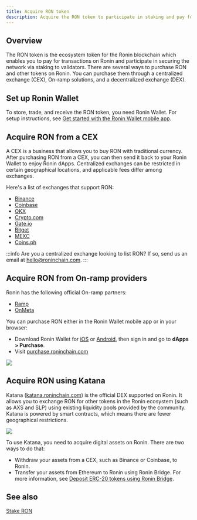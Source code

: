 ```yaml
---
title: Acquire RON token
description: Acquire the RON token to participate in staking and pay for gas fees.
---
```



## Overview

The RON token is the ecosystem token for the Ronin blockchain which enables you to pay for transactions on Ronin and participate in securing the network via staking to validators.
There are several ways to purchase RON and other tokens on Ronin. You can purchase them through a centralized exchange (CEX), On-ramp solutions, and a decentralized exchange (DEX).

## Set up Ronin Wallet

To store, trade, and receive the RON token, you need Ronin Wallet. For setup instructions, see [Get started with the Ronin Wallet mobile app](https://support.roninchain.com/hc/en-us/articles/14037076528283-Getting-Started-on-Ronin-Mobile-Wallet).

## Acquire RON from a CEX

A CEX is a business that allows you to buy RON
with traditional currency. After purchasing RON from a CEX, you can then send it back to your Ronin Wallet to enjoy
Ronin dApps. Centralized exchanges can be restricted in certain
geographical locations, and applicable fees differ among exchanges.

Here's a list of exchanges that support RON:

* [Binance](https://www.binance.com/)
* [Coinbase](https://www.coinbase.com/)
* [OKX](https://www.okx.com/)
* [Crypto.com](https://crypto.com/exchange/trade/spot/RONIN_USD)
* [Gate.io](https://www.gate.io/trade/RON_USDT)
* [Bitget](https://www.bitget.com/spot/RONUSDT)
* [MEXC](https://www.mexc.com/exchange/RON_USDT)
* [Coins.ph](https://pro.coins.ph/en-ph/trade/RON/PHP/)

:::info
Are you a centralized exchange looking to list RON? If so, send us an email at
[hello@roninchain.com](mailto:hello@roninchain.com).
:::

## Acquire RON from On-ramp providers

Ronin has the following official On-ramp partners:

* [Ramp](https://ramp.network/buy)
* [OnMeta](https://onmeta.in/buytoken)

You can purchase RON either in the Ronin Wallet mobile app or in your browser:

* Download Ronin Wallet for [iOS](https://apps.apple.com/us/app/ronin-wallet/id1592675001) or [Android](https://play.google.com/store/apps/details?id=com.skymavis.genesis&hl=en_US&gl=US), then sign in and go to **dApps > Purchase**.
* Visit [purchase.roninchain.com](http://purchase.roninchain.com/)

<img src={purchaseSite} width={1280} />

## Acquire RON using Katana

Katana ([katana.roninchain.com](https://katana.roninchain.com/)) is the official DEX supported on Ronin. 
It allows you to exchange RON for other tokens in the Ronin ecosystem (such as AXS and SLP) using existing
liquidity pools provided by the community. Katana is powered by smart
contracts, which means there are fewer geographical restrictions.

<img src={katanaSite} width={1280} />

To use Katana, you need to acquire digital assets on Ronin. There are two ways to do that:

* Withdraw your assets from a CEX, such as Binance or Coinbase, to Ronin.
* Transfer your assets from Ethereum to Ronin using Ronin Bridge. For more information, see [Deposit ERC-20 tokens using Ronin Bridge](../apps/ronin-bridge/guides/deposit-token.md).

## See also

[Stake RON](../delegators/onboarding/become-delegator.mdx)
